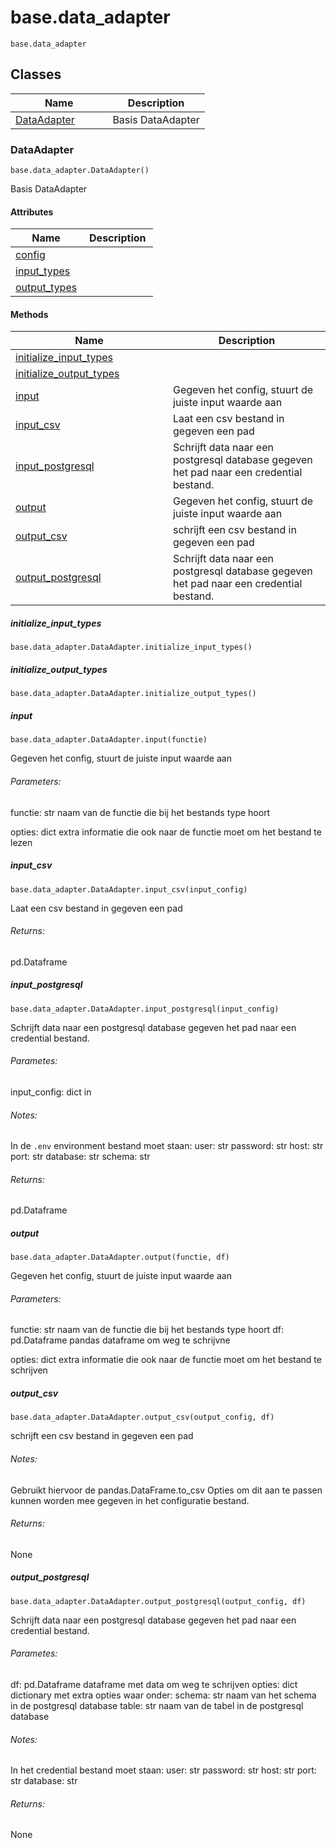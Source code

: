 # base.data_adapter { #toolbox_continu_inzicht.base.data_adapter }

`base.data_adapter`



## Classes

| Name | Description |
| --- | --- |
| [DataAdapter](#toolbox_continu_inzicht.base.data_adapter.DataAdapter) | Basis DataAdapter |

### DataAdapter { #toolbox_continu_inzicht.base.data_adapter.DataAdapter }

`base.data_adapter.DataAdapter()`

Basis DataAdapter

#### Attributes

| Name | Description |
| --- | --- |
| [config](#toolbox_continu_inzicht.base.data_adapter.DataAdapter.config) |  |
| [input_types](#toolbox_continu_inzicht.base.data_adapter.DataAdapter.input_types) |  |
| [output_types](#toolbox_continu_inzicht.base.data_adapter.DataAdapter.output_types) |  |

#### Methods

| Name | Description |
| --- | --- |
| [initialize_input_types](#toolbox_continu_inzicht.base.data_adapter.DataAdapter.initialize_input_types) |  |
| [initialize_output_types](#toolbox_continu_inzicht.base.data_adapter.DataAdapter.initialize_output_types) |  |
| [input](#toolbox_continu_inzicht.base.data_adapter.DataAdapter.input) | Gegeven het config, stuurt de juiste input waarde aan |
| [input_csv](#toolbox_continu_inzicht.base.data_adapter.DataAdapter.input_csv) | Laat een csv bestand in gegeven een pad |
| [input_postgresql](#toolbox_continu_inzicht.base.data_adapter.DataAdapter.input_postgresql) | Schrijft data naar een postgresql database gegeven het pad naar een credential bestand. |
| [output](#toolbox_continu_inzicht.base.data_adapter.DataAdapter.output) | Gegeven het config, stuurt de juiste input waarde aan |
| [output_csv](#toolbox_continu_inzicht.base.data_adapter.DataAdapter.output_csv) | schrijft een csv bestand in gegeven een pad |
| [output_postgresql](#toolbox_continu_inzicht.base.data_adapter.DataAdapter.output_postgresql) | Schrijft data naar een postgresql database gegeven het pad naar een credential bestand. |

##### initialize_input_types { #toolbox_continu_inzicht.base.data_adapter.DataAdapter.initialize_input_types }

`base.data_adapter.DataAdapter.initialize_input_types()`



##### initialize_output_types { #toolbox_continu_inzicht.base.data_adapter.DataAdapter.initialize_output_types }

`base.data_adapter.DataAdapter.initialize_output_types()`



##### input { #toolbox_continu_inzicht.base.data_adapter.DataAdapter.input }

`base.data_adapter.DataAdapter.input(functie)`

Gegeven het config, stuurt de juiste input waarde aan

###### Parameters:

functie: str
         naam van de functie die bij het bestands type hoort

opties: dict
          extra informatie die ook naar de functie moet om het bestand te lezen

##### input_csv { #toolbox_continu_inzicht.base.data_adapter.DataAdapter.input_csv }

`base.data_adapter.DataAdapter.input_csv(input_config)`

Laat een csv bestand in gegeven een pad

###### Returns:

pd.Dataframe

##### input_postgresql { #toolbox_continu_inzicht.base.data_adapter.DataAdapter.input_postgresql }

`base.data_adapter.DataAdapter.input_postgresql(input_config)`

Schrijft data naar een postgresql database gegeven het pad naar een credential bestand.

###### Parametes:

input_config: dict
             in

###### Notes:

In de `.env` environment bestand moet staan:
user: str
password: str
host: str
port: str
database: str
schema: str

###### Returns:

pd.Dataframe

##### output { #toolbox_continu_inzicht.base.data_adapter.DataAdapter.output }

`base.data_adapter.DataAdapter.output(functie, df)`

Gegeven het config, stuurt de juiste input waarde aan

###### Parameters:

functie: str
         naam van de functie die bij het bestands type hoort
df: pd.Dataframe
    pandas dataframe om weg te schrijvne

opties: dict
        extra informatie die ook naar de functie moet om het bestand te schrijven

##### output_csv { #toolbox_continu_inzicht.base.data_adapter.DataAdapter.output_csv }

`base.data_adapter.DataAdapter.output_csv(output_config, df)`

schrijft een csv bestand in gegeven een pad

###### Notes:

Gebruikt hiervoor de pandas.DataFrame.to_csv
Opties om dit aan te passen kunnen worden mee gegeven in het configuratie bestand.

###### Returns:

None

##### output_postgresql { #toolbox_continu_inzicht.base.data_adapter.DataAdapter.output_postgresql }

`base.data_adapter.DataAdapter.output_postgresql(output_config, df)`

Schrijft data naar een postgresql database gegeven het pad naar een credential bestand.

###### Parametes:

df: pd.Dataframe
    dataframe met data om weg te schrijven
opties: dict
        dictionary met extra opties waar onder:
            schema: str
                    naam van het schema in de postgresql database
            table: str
                naam van de tabel in de postgresql database

###### Notes:

In het credential bestand moet staan:
user: str
password: str
host: str
port: str
database: str

###### Returns:

None